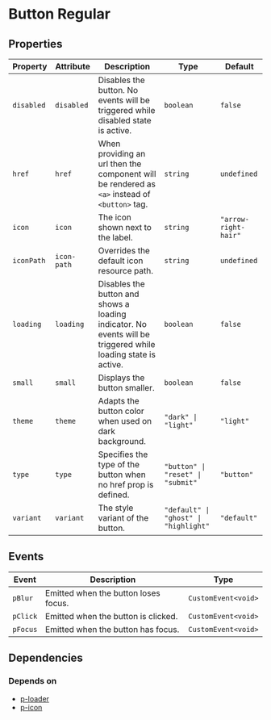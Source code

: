 # Button Regular



<!-- Auto Generated Below -->


## Properties

| Property   | Attribute   | Description                                                                                                   | Type                                  | Default              |
| ---------- | ----------- | ------------------------------------------------------------------------------------------------------------- | ------------------------------------- | -------------------- |
| `disabled` | `disabled`  | Disables the button. No events will be triggered while disabled state is active.                              | `boolean`                             | `false`              |
| `href`     | `href`      | When providing an url then the component will be rendered as `<a>` instead of `<button>` tag.                 | `string`                              | `undefined`          |
| `icon`     | `icon`      | The icon shown next to the label.                                                                             | `string`                              | `"arrow-right-hair"` |
| `iconPath` | `icon-path` | Overrides the default icon resource path.                                                                     | `string`                              | `undefined`          |
| `loading`  | `loading`   | Disables the button and shows a loading indicator. No events will be triggered while loading state is active. | `boolean`                             | `false`              |
| `small`    | `small`     | Displays the button smaller.                                                                                  | `boolean`                             | `false`              |
| `theme`    | `theme`     | Adapts the button color when used on dark background.                                                         | `"dark" \| "light"`                   | `"light"`            |
| `type`     | `type`      | Specifies the type of the button when no href prop is defined.                                                | `"button" \| "reset" \| "submit"`     | `"button"`           |
| `variant`  | `variant`   | The style variant of the button.                                                                              | `"default" \| "ghost" \| "highlight"` | `"default"`          |


## Events

| Event    | Description                          | Type                |
| -------- | ------------------------------------ | ------------------- |
| `pBlur`  | Emitted when the button loses focus. | `CustomEvent<void>` |
| `pClick` | Emitted when the button is clicked.  | `CustomEvent<void>` |
| `pFocus` | Emitted when the button has focus.   | `CustomEvent<void>` |


## Dependencies

### Depends on

- [p-loader](#/feedback/loader)
- [p-icon](#/icon/icon)